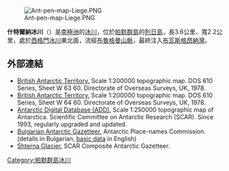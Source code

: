 [[Image:Ant-pen-map-Liege.PNG|thumb]]

'''什特爾納冰川'''（{{lang-en|Shterna Glacier}}）是[[南極洲|南極洲]]的[[冰川|冰川]]，位於[[帕默群島|帕默群島]]的[[列日島|列日島]]，長3.6公里、寬2.2公里，處於[[西格門冰川|西格門冰川]]東北面，流經[[布魯格曼山脈|布魯格曼山脈]]，最終注入[[布瓦斯格昂納灣|布瓦斯格昂納灣]]。

{{coord|63|59|45|S|61|53|10|W|display=title}}

==外部連結==
* [http://data.aad.gov.au/aadc/mapcat/display_map.cfm?map_id=3197 British Antarctic Territory.] {{Wayback|url=http://data.aad.gov.au/aadc/mapcat/display_map.cfm?map_id=3197 |date=20131110102903 }}  Scale 1:200000 topographic map.  DOS 610 Series, Sheet W 63 60.  Directorate of Overseas Surveys, UK, 1978.
* [http://data.aad.gov.au/aadc/mapcat/display_map.cfm?map_id=3198 British Antarctic Territory.] {{Wayback|url=http://data.aad.gov.au/aadc/mapcat/display_map.cfm?map_id=3198 |date=20120612032744 }}  Scale 1:200000 topographic map.  DOS 610 Series, Sheet W 64 60.  Directorate of Overseas Surveys, UK, 1978.
* [http://www.add.scar.org Antarctic Digital Database (ADD).] {{Wayback|url=http://www.add.scar.org/ |date=20170305000653 }} Scale 1:250000 topographic map of Antarctica. Scientific Committee on Antarctic Research (SCAR). Since 1993, regularly upgraded and updated.
* [http://apcbg.org/gazet-bg.doc Bulgarian Antarctic Gazetteer.] {{Wayback|url=http://apcbg.org/gazet-bg.doc |date=20160206203828 }} Antarctic Place-names Commission. (details in Bulgarian, [http://apcbg.org/gazet.htm basic data] {{Wayback|url=http://apcbg.org/gazet.htm |date=20160304071225 }} in English)
* [https://data.aad.gov.au/aadc/gaz/scar/display_name.cfm?gaz_id=137727 Shterna Glacier.] {{Wayback|url=https://data.aad.gov.au/aadc/gaz/scar/display_name.cfm?gaz_id=137727 |date=20181001175243 }} SCAR Composite Antarctic Gazetteer.

{{DEFAULTSORT:Shterna Glacier}}
[[Category:帕默群島冰川|Category:帕默群島冰川]]


{{PalmerArchipelago-geo-stub}}